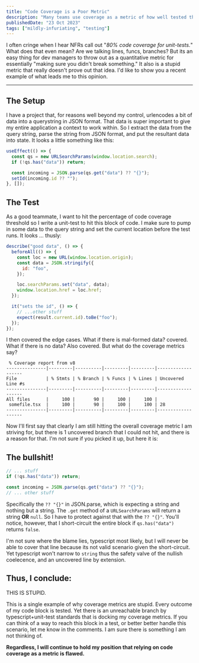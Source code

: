 ```yaml
---
title: "Code Coverage is a Poor Metric"
description: "Many teams use coverage as a metric of how well tested their code is. This is a single example of why that metric is flawed."
publishedDate: "23 Oct 2023"
tags: ["mildly-infuriating", "testing"]
---
```



I often cringe when I hear NFRs call out "_80% code coverage for unit-tests._" What does that even mean? Are we talking lines, funcs, branches? But its an easy thing for dev managers to throw out as a quantitative metric for essentially "making sure you didn't break something." It also is a stupid metric that really doesn't prove out that idea. I'd like to show you a recent example of what leads me to this opinion.

---

## The Setup

I have a project that, for reasons well beyond my control, urlencodes a bit of data into a querystring in JSON format. That data is super important to give my entire application a context to work within. So I extract the data from the query string, parse the string from JSON format, and put the resultant data into state. It looks a little something like this:

```js
useEffect(() => {
  const qs = new URLSearchParams(window.location.search);
  if (!qs.has("data")) return;

  const incoming = JSON.parse(qs.get("data") ?? "{}");
  setId(incoming.id ?? "");
}, []);
```

## The Test

As a good teammate, I want to hit the percentage of code coverage threshold so I write a unit-test to hit this block of code. I make sure to pump in some data to the query string and set the current location before the test runs. It looks ... thusly:

```js
describe("good data", () => {
  beforeAll(() => {
    const loc = new URL(window.location.origin);
    const data = JSON.stringify({
      id: "foo",
    });

    loc.searchParams.set("data", data);
    window.location.href = loc.href;
  });

  it("sets the id", () => {
    // ...other stuff
    expect(result.current.id).toBe("foo");
  });
});
```

I then covered the edge cases. What if there is mal-formed data? covered. What if there is no data? Also covered. But what do the coverage metrics say?

```
 % Coverage report from v8
---------------|---------|----------|---------|---------|-------------------
File           | % Stmts | % Branch | % Funcs | % Lines | Uncovered Line #s
---------------|---------|----------|---------|---------|-------------------
All files      |     100 |       90 |     100 |     100 |
 somefile.tsx  |     100 |       90 |     100 |     100 | 28
---------------|---------|----------|---------|---------|-------------------
```

Now I'll first say that clearly I am still hitting the overall coverage metric I am striving for, but there is 1 uncovered branch that I could not hit, and there is a reason for that. I'm not sure if you picked it up, but here it is:

## The bullshit!

```js
// ... stuff
if (!qs.has("data")) return;

const incoming = JSON.parse(qs.get("data") ?? "{}");
// ... other stuff
```

Specifically the `?? "{}"` in JSON.parse, which is expecting a string and nothing but a string. The `.get` method of a `URLSearchParams` will return a string **OR** `null`. So I have to protect against that with the `?? "{}"`. You'll notice, however, that I short-circuit the entire block if `qs.has("data")` returns `false`.

I'm not sure where the blame lies, typescript most likely, but I will never be able to cover that line because its not valid scenario given the short-circuit. Yet typescript won't narrow to `string` thus the safety valve of the nullish coelecence, and an uncovered line by extension.

## Thus, I conclude:

<TLDR class="font-bold">THIS IS STUPID.</TLDR>

This is a single example of why coverage metrics are stupid. Every outcome of my code block is tested. Yet there is an unreachable branch by typescript+unit-test standards that is docking my coverage metrics. If you can think of a way to reach this block in a test, or better better handle this scenario, let me know in the comments. I am sure there is something I am not thinking of.

**Regardless, I will continue to hold my position that relying on code coverage as a metric is flawed.**
